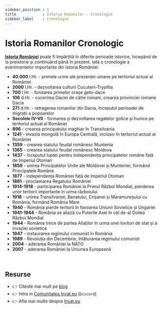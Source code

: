 ```yaml
---
sidebar_position : 1
title            : Istoria Romanilor - Cronologie
sidebar_label    : Cronologie
---
```


# Istoria Romanilor Cronologic

**[Istoria României](/istoria-romanilor/)** poate fi împărțită în diferite perioade istorice, începând de la preistorie și continuând până în prezent. 
Iată o cronologie a evenimentelor importante din istoria României:

- **40.000** î.Hr. - primele urme ale prezenței umane pe teritoriul actual al României
- **2000** î.Hr. - dezvoltarea culturii Cucuteni-Trypillia
- **700** î.Hr. - fondarea primelor orașe geto-dace
- **106** d.Hr. - cucerirea Daciei de către romani, crearea provinciei romane Dacia
- **271** d.Hr. - retragerea romanilor din Dacia, începutul perioadei de migrații a popoarelor
- **Secolele IV-VII** - formarea și dezvoltarea regatelor gotice și hunice pe teritoriul actual al României
- **896** - crearea principatului maghiar în Transilvania
- **1241** - invazia mongolă în Europa Centrală, inclusiv în teritoriul actual al României
- **1359** - crearea statului feudal românesc Muntenia
- **1365** - crearea statului feudal românesc Moldova
- **1437** - începutul luptei pentru independența principatelor române față de Imperiul Otoman
- **1859** - unirea Principatelor Unite ale Moldovei și Munteniei, formând Principatele Române
- **1877** - independența României față de Imperiul Otoman
- **1881** - proclamarea Regatului României
- **1914-1918** - participarea României la Primul Război Mondial, pierderea unor teritorii importante în urma războiului
- **1918** - unirea Transilvaniei, Banatului, Crișanei și Maramureșului cu România, formând România Mare
- **1940** - România pierde teritorii în favoarea Uniunii Sovietice și Ungariei
- **1941-1944** - România se aliază cu Puterile Axei în cel de-al Doilea Război Mondial
- **1944** - România trece de partea Aliaților în urma unei lovituri de stat și a invaziei sovietice
- **1947** - instaurarea regimului comunist în România
- **1989** - Revoluția din Decembrie, înlăturarea regimului comunist
- **2004** - aderarea României la NATO
- **2007** - aderarea României la Uniunea Europeană

<br />

## Resurse

- 👉 Citeste mai mult pe [blog](https://www.blog.invat.eu/)
- 👉 Intra in [Comunitatea Invat.eu](https://discord.gg/gQEtVe2k) (`Discord`)  
- 👉 Afla mai multe despre [Invat.eu](/intro) 


